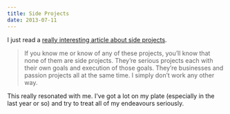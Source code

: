 ```yaml
---
title: Side Projects
date: 2013-07-11
---
```



I just read a [really interesting article about side projects](http://blog.joshlong.me/no-such-thing-as-side-projects).

> If you know me or know of any of these projects, you’ll know that none of them are side projects. They’re serious projects each with their own goals and execution of those goals. They’re businesses and passion projects all at the same time. I simply don’t work any other way.

This really resonated with me. I've got a lot on my plate (especially in the last year or so) and try to treat all of my endeavours seriously.


  